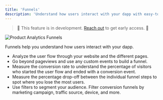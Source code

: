 ```yaml
---
title: 'Funnels'
description: 'Understand how users interact with your dapp with easy-to-use funnel analytics.'
---
```


> 🚧 This feature is in development. <a href="cal.com/demo/30min">Reach out</a> to get early access. 🚧

<Frame caption="Create a funnel by adding steps to your dapp and measuring the conversion rate at each step.">
	<img src="/images/dapp-analytics-funnels.png" alt="Product Analytics Funnels" />
</Frame>

Funnels help you understand how users interact with your dapp.

- Analyze the user flow through your website and the different pages.
- Go beyond pageviews and use any custom events to build a funnel.
- Measure the conversion rate to understand the percentage of visitors who started the user flow and ended with a conversion event.
- Measure the percentage drop-off between the individual funnel steps to spot where you lose the most users.
- Use filters to segment your audience. Filter conversion funnels by marketing campaign, traffic source, device, and more.
 